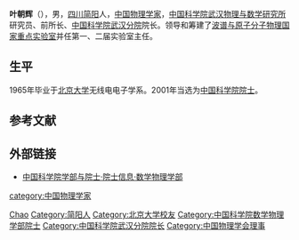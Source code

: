 '''叶朝辉'''（{{bd|1942年|3月1日||}}），男，[[四川|四川]][[简阳|简阳]]人，[[中华人民共和国|中国]][[物理学家|物理学家]]，[[中国科学院武汉物理与数学研究所|中国科学院武汉物理与数学研究所]]研究员、前所长、[[中国科学院武汉分院|中国科学院武汉分院]]院长。领导和筹建了[[波谱与原子分子物理国家重点实验室|波谱与原子分子物理国家重点实验室]]并任第一、二届实验室主任。

== 生平 ==
1965年毕业于[[北京大学|北京大学]]无线电电子学系。2001年当选为[[中国科学院院士|中国科学院院士]]。

== 参考文献 ==
{{reflist}}

== 外部链接 ==
* [https://web.archive.org/web/20120308190537/http://sourcedb.cas.cn/sourcedb_ad_cas/zw2/ysxx/sxwlxb/ 中国科学院学部与院士·院士信息·数学物理学部]

{{中国科学家小作品}}
{{中国科学院数学物理学部院士}}
{{Navboxes 
| title  = 叶朝辉在[[中国物理学会|中国物理学会]]的职务
| list1  =
{{中国物理学会第四届理事会}}
{{中国物理学会第六届理事会}}
{{中国物理学会第八届理事会}}
}}

{{Authority control}}
{{DEFAULTSORT:Ye叶}}
[[Category:葉姓|Chao]]
[[Category:简阳人|Category:简阳人]]
[[Category:北京大学校友|Category:北京大学校友]]
[[category:中国物理学家|category:中国物理学家]]
[[Category:中国科学院数学物理学部院士|Category:中国科学院数学物理学部院士]]
[[Category:中国科学院武汉分院院长|Category:中国科学院武汉分院院长]]
[[Category:中国物理学会理事|Category:中国物理学会理事]]